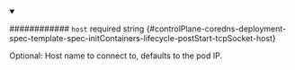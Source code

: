 
<details className="config-field" data-expandable="false" open>
<summary>

############ `host` <span className="config-field-required" data-required="false">required</span> <span className="config-field-type">string</span> <span className="config-field-default"></span> <span className="config-field-enum"></span> {#controlPlane-coredns-deployment-spec-template-spec-initContainers-lifecycle-postStart-tcpSocket-host}

Optional: Host name to connect to, defaults to the pod IP.

</summary>



</details>
